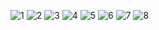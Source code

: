 ![1](/images/works/3/1.jpg)
![2](/images/works/3/2.jpg)
![3](/images/works/3/3.jpg)
![4](/images/works/3/4.jpg)
![5](/images/works/3/5.jpg)
![6](/images/works/3/6.jpg)
![7](/images/works/3/7.jpg)
![8](/images/works/3/8.jpg)
